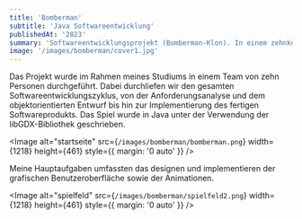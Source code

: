 ```yaml
---
title: 'Bomberman'
subtitle: 'Java Softwareentwicklung'
publishedAt: '2023'
summary: 'Softwareentwicklungsprojekt (Bomberman-Klon). In einem zehnköpfigen Team in Java mit LibGDX entwickelt.'
image: '/images/bomberman/cover1.jpg'
---
```

Das Projekt wurde im Rahmen meines Studiums in einem Team von zehn Personen durchgeführt.
Dabei durchliefen wir den gesamten Softwareentwicklungszyklus, von der Anforderungsanalyse
 und dem objektorientierten Entwurf bis hin zur Implementierung des fertigen Softwareprodukts.
Das Spiel wurde in Java unter der Verwendung der libGDX-Bibliothek geschrieben.

<Image
  alt="startseite"
  src={`/images/bomberman/bomberman.png`}
  width={1218}
  height={461}
  style={{ margin: '0 auto' }}
/>

Meine Hauptaufgaben umfassten das designen und implementieren der grafischen Benutzeroberfläche sowie der Animationen.

<Image
  alt="spielfeld"
  src={`/images/bomberman/spielfeld2.png`}
  width={1218}
  height={461}
  style={{ margin: '0 auto' }}
/>
